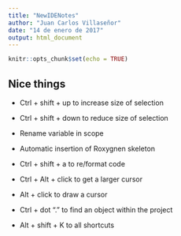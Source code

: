 ```yaml
---
title: "NewIDENotes"
author: "Juan Carlos Villaseñor"
date: "14 de enero de 2017"
output: html_document
---
```


```r
knitr::opts_chunk$set(echo = TRUE)
```


## Nice things

  - Ctrl + shift + up to increase size of selection

  - Ctrl + shift + down to reduce size of selection
  
  - Rename variable in scope

  - Automatic insertion of Roxygnen skeleton
  
  - Ctrl + shift + a to re/format code
  
  - Ctrl + Alt + click to get a larger cursor
  
  - Alt + click to draw a cursor
  
  - Ctrl + dot "." to find an object within the project
  
  - Alt + shift + K to all shortcuts
  
